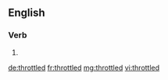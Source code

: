 ==English==

===Verb===
{{head|en|verb form}}

# {{en-past of|throttle}}

[[de:throttled]]
[[fr:throttled]]
[[mg:throttled]]
[[vi:throttled]]